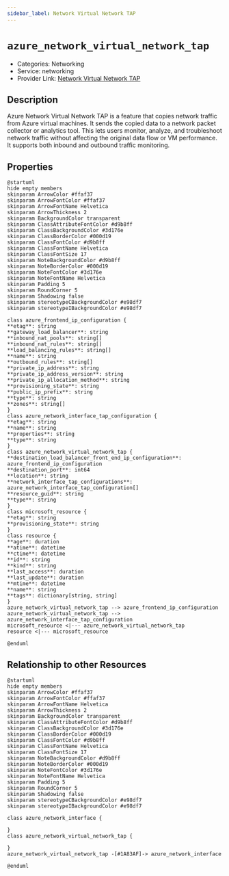 ```yaml
---
sidebar_label: Network Virtual Network TAP
---
```


# `azure_network_virtual_network_tap`

- Categories: Networking
- Service: networking
- Provider Link: [Network Virtual Network TAP](https://learn.microsoft.com/en-us/azure/virtual-network/virtual-network-tap-overview)

## Description
Azure Network Virtual Network TAP is a feature that copies network traffic from Azure virtual machines. It sends the copied data to a network packet collector or analytics tool. This lets users monitor, analyze, and troubleshoot network traffic without affecting the original data flow or VM performance. It supports both inbound and outbound traffic monitoring.

## Properties
<ZoomPanPinch>

```kroki imgType="plantuml" imgAlt="Diagram of Network Virtual Network TAP data model"
@startuml
hide empty members
skinparam ArrowColor #ffaf37
skinparam ArrowFontColor #ffaf37
skinparam ArrowFontName Helvetica
skinparam ArrowThickness 2
skinparam BackgroundColor transparent
skinparam ClassAttributeFontColor #d9b8ff
skinparam ClassBackgroundColor #3d176e
skinparam ClassBorderColor #000d19
skinparam ClassFontColor #d9b8ff
skinparam ClassFontName Helvetica
skinparam ClassFontSize 17
skinparam NoteBackgroundColor #d9b8ff
skinparam NoteBorderColor #000d19
skinparam NoteFontColor #3d176e
skinparam NoteFontName Helvetica
skinparam Padding 5
skinparam RoundCorner 5
skinparam Shadowing false
skinparam stereotypeCBackgroundColor #e98df7
skinparam stereotypeIBackgroundColor #e98df7

class azure_frontend_ip_configuration {
**etag**: string
**gateway_load_balancer**: string
**inbound_nat_pools**: string[]
**inbound_nat_rules**: string[]
**load_balancing_rules**: string[]
**name**: string
**outbound_rules**: string[]
**private_ip_address**: string
**private_ip_address_version**: string
**private_ip_allocation_method**: string
**provisioning_state**: string
**public_ip_prefix**: string
**type**: string
**zones**: string[]
}
class azure_network_interface_tap_configuration {
**etag**: string
**name**: string
**properties**: string
**type**: string
}
class azure_network_virtual_network_tap {
**destination_load_balancer_front_end_ip_configuration**: azure_frontend_ip_configuration
**destination_port**: int64
**location**: string
**network_interface_tap_configurations**: azure_network_interface_tap_configuration[]
**resource_guid**: string
**type**: string
}
class microsoft_resource {
**etag**: string
**provisioning_state**: string
}
class resource {
**age**: duration
**atime**: datetime
**ctime**: datetime
**id**: string
**kind**: string
**last_access**: duration
**last_update**: duration
**mtime**: datetime
**name**: string
**tags**: dictionary[string, string]
}
azure_network_virtual_network_tap --> azure_frontend_ip_configuration
azure_network_virtual_network_tap --> azure_network_interface_tap_configuration
microsoft_resource <|--- azure_network_virtual_network_tap
resource <|--- microsoft_resource

@enduml
```

</ZoomPanPinch>


## Relationship to other Resources
<ZoomPanPinch>

```kroki imgType="plantuml" imgAlt="Diagram of Network Virtual Network TAP resource relationships"
@startuml
hide empty members
skinparam ArrowColor #ffaf37
skinparam ArrowFontColor #ffaf37
skinparam ArrowFontName Helvetica
skinparam ArrowThickness 2
skinparam BackgroundColor transparent
skinparam ClassAttributeFontColor #d9b8ff
skinparam ClassBackgroundColor #3d176e
skinparam ClassBorderColor #000d19
skinparam ClassFontColor #d9b8ff
skinparam ClassFontName Helvetica
skinparam ClassFontSize 17
skinparam NoteBackgroundColor #d9b8ff
skinparam NoteBorderColor #000d19
skinparam NoteFontColor #3d176e
skinparam NoteFontName Helvetica
skinparam Padding 5
skinparam RoundCorner 5
skinparam Shadowing false
skinparam stereotypeCBackgroundColor #e98df7
skinparam stereotypeIBackgroundColor #e98df7

class azure_network_interface {

}
class azure_network_virtual_network_tap {

}
azure_network_virtual_network_tap -[#1A83AF]-> azure_network_interface

@enduml
```

</ZoomPanPinch>




